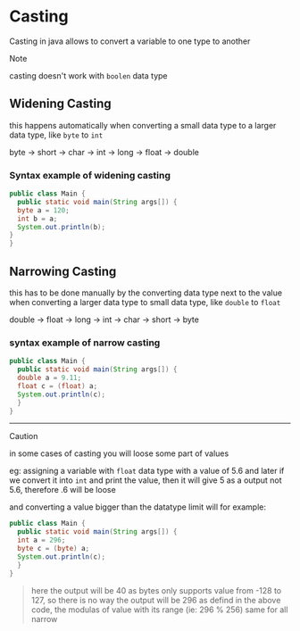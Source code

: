 # Casting 

Casting in java allows to convert a variable to one type to another

> [!NOTE]
> casting doesn't work with `boolen` data type

## Widening Casting

this happens automatically when converting a small data type to a larger data type, like `byte` to `int`

byte -> short -> char -> int -> long -> float -> double

### Syntax example of widening casting
```java
public class Main {
  public static void main(String args[]) {
  byte a = 120;
  int b = a;
  System.out.println(b);
}
}
```

## Narrowing Casting
this has to be done manually by the converting data type next to the value when converting a larger data type to small data type, like `double` to `float`

double -> float -> long -> int -> char -> short -> byte

### syntax example of narrow casting 
```java
public class Main {
  public static void main(String args[]) {
  double a = 9.11;
  float c = (float) a;
  System.out.println(c);
  }
}
```

---

> [!CAUTION]
> in some cases of casting you will loose some part of values
> 
> eg: assigning a variable with `float` data type with a value of 5.6 and later if we convert it into `int` and print the value, then it will give 5 as a output not 5.6, therefore .6 will be loose
>
> and converting a value bigger than the datatype limit will for example:
> ```java
> public class Main {
>   public static void main(String args[]) {
>   int a = 296;
>   byte c = (byte) a;
>   System.out.println(c);
>   }
> }
> ```
>
> > here the output will be 40
> as bytes only supports value from -128 to 127, so there is no way the output will be 296 as defind in the above code, the modulas of value with its range (ie: 296 % 256)
> same for all narrow